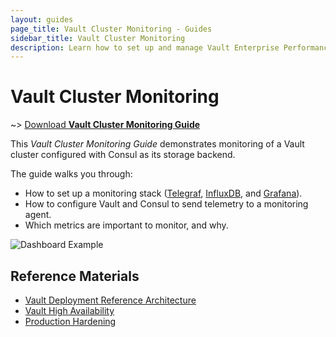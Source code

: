 ```yaml
---
layout: guides
page_title: Vault Cluster Monitoring - Guides
sidebar_title: Vault Cluster Monitoring
description: Learn how to set up and manage Vault Enterprise Performance Replication.
---
```


# Vault Cluster Monitoring

~> [Download **Vault Cluster Monitoring Guide**](https://s3-us-west-2.amazonaws.com/hashicorp-education/whitepapers/Vault/Vault-Consul-Monitoring-Guide.pdf)

This _Vault Cluster Monitoring Guide_ demonstrates monitoring of a Vault cluster
configured with Consul as its storage backend.

The guide walks you through:

- How to set up a monitoring stack ([Telegraf](https://www.influxdata.com/time-series-platform/telegraf/), [InfluxDB](https://www.influxdata.com/time-series-platform/influxdb/), and [Grafana](https://grafana.com/)).
- How to configure Vault and Consul to send telemetry to a monitoring agent.
- Which metrics are important to monitor, and why.

![Dashboard Example](/img/vault_cluster.png)

## Reference Materials

- [Vault Deployment Reference Architecture](/guides/operations/reference-architecture)
- [Vault High Availability](/guides/operations/vault-ha-consul)
- [Production Hardening](/guides/operations/production)

